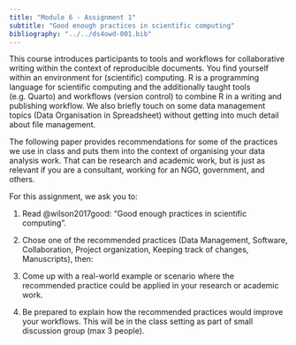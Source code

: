 ```yaml
---
title: "Module 6 - Assignment 1"
subtitle: "Good enough practices in scientific computing"
bibliography: "../../ds4owd-001.bib"
---
```


This course introduces participants to tools and workflows for collaborative  writing within the context of reproducible documents. You find yourself within an environment for (scientific) computing. R is a programming language for scientific computing and the additionally taught tools (e.g. Quarto) and workflows (version control) to combine R in a writing and publishing workflow. We also briefly touch on some data management topics (Data Organisation in Spreadsheet) without getting into much detail about file management. 

The following paper provides recommendations for some of the practices we use in class and puts them into the context of organising your data analysis work. That can be research and academic work, but is just as relevant if you are a consultant, working for an NGO, government, and others.

For this assignment, we ask you to:

1. Read @wilson2017good: "Good enough practices in scientific computing".

2. Chose one of the recommended practices (Data Management, Software, Collaboration, Project organization, Keeping track of changes, Manuscripts), then:

3.  Come up with a [real-world example]{.highlight-yellow} or scenario where the recommended practice could be applied in your research or academic work.

4.  Be prepared to [explain how the recommended practices would improve your workflows]{.highlight-yellow}. This will be [in the class setting]{.highlight-yellow} as part of small discussion group (max 3 people).

